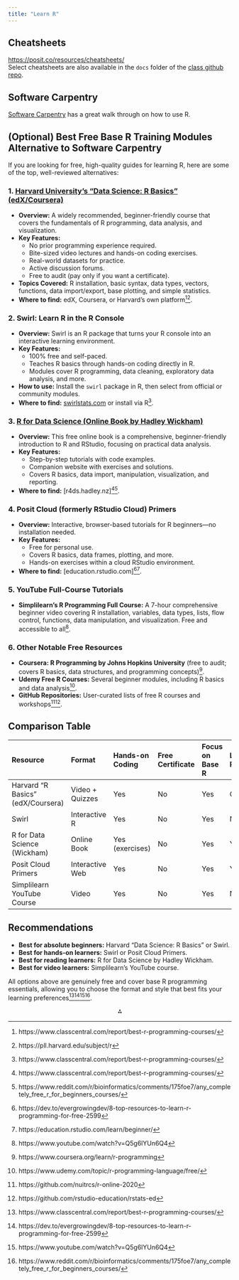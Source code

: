 ```yaml
---
title: "Learn R"
---
```

## Cheatsheets
<https://posit.co/resources/cheatsheets/>  
Select cheatsheets are also available in the `docs` folder of the [class github repo](https://github.com/evictionresearch/SOC-N100-Housing-Precarity/tree/main/docs/cheatsheets). 

## Software Carpentry

[Software Carpentry](https://swcarpentry.github.io/r-novice-inflammation/) has a great walk through on how to use R. 

## (Optional) Best Free Base R Training Modules Alternative to Software Carpentry

If you are looking for free, high-quality guides for learning R, here are some of the top, well-reviewed alternatives:
  
### 1. **[Harvard University’s “Data Science: R Basics” (edX/Coursera)](https://pll.harvard.edu/subject/r)**
  
- **Overview:** A widely recommended, beginner-friendly course that covers the fundamentals of R programming, data analysis, and visualization.
- **Key Features:**
  - No prior programming experience required.
  - Bite-sized video lectures and hands-on coding exercises.
  - Real-world datasets for practice.
  - Active discussion forums.
  - Free to audit (pay only if you want a certificate).
- **Topics Covered:** R installation, basic syntax, data types, vectors, functions, data import/export, base plotting, and simple statistics.
- **Where to find:** edX, Coursera, or Harvard’s own platform[^1_1][^1_2].


### 2. **Swirl: Learn R in the R Console**

- **Overview:** Swirl is an R package that turns your R console into an interactive learning environment.
- **Key Features:**
  - 100% free and self-paced.
  - Teaches R basics through hands-on coding directly in R.
  - Modules cover R programming, data cleaning, exploratory data analysis, and more.
- **How to use:** Install the `swirl` package in R, then select from official or community modules.
- **Where to find:** [swirlstats.com](https://swirlstats.com/) or install via R[^1_1].


### 3. **[R for Data Science (Online Book by Hadley Wickham)](https://r4ds.hadley.nz/)**

- **Overview:** This free online book is a comprehensive, beginner-friendly introduction to R and RStudio, focusing on practical data analysis.
- **Key Features:**
  - Step-by-step tutorials with code examples.
  - Companion website with exercises and solutions.
  - Covers R basics, data import, manipulation, visualization, and reporting.
- **Where to find:** [r4ds.hadley.nz][^1_1][^1_3].


### 4. **Posit Cloud (formerly RStudio Cloud) Primers**

- **Overview:** Interactive, browser-based tutorials for R beginners—no installation needed.
- **Key Features:**
  - Free for personal use.
  - Covers R basics, data frames, plotting, and more.
  - Hands-on exercises within a cloud RStudio environment.
- **Where to find:** [education.rstudio.com][^1_4][^1_5].


### 5. **YouTube Full-Course Tutorials**

- **Simplilearn’s R Programming Full Course:** A 7-hour comprehensive beginner video covering R installation, variables, data types, lists, flow control, functions, data manipulation, and visualization. Free and accessible to all[^1_6].


### 6. **Other Notable Free Resources**

- **Coursera: R Programming by Johns Hopkins University** (free to audit; covers R basics, data structures, and programming concepts)[^1_7].
- **Udemy Free R Courses:** Several beginner modules, including R basics and data analysis[^1_8].
- **GitHub Repositories:** User-curated lists of free R courses and workshops[^1_9][^1_10].


## Comparison Table

| Resource | Format | Hands-on Coding | Free Certificate | Focus on Base R | Link to RStudio |
  | :-- | :-- | :-- | :-- | :-- | :-- |
  | Harvard “R Basics” (edX/Coursera) | Video + Quizzes | Yes | No | Yes | Optional |
  | Swirl | Interactive R | Yes | No | Yes | No |
  | R for Data Science (Wickham) | Online Book | Yes (exercises) | No | Yes | Yes |
  | Posit Cloud Primers | Interactive Web | Yes | No | Yes | Yes |
  | Simplilearn YouTube Course | Video | Yes | No | Yes | No |
  
## Recommendations
  
- **Best for absolute beginners:** Harvard “Data Science: R Basics” or Swirl.
- **Best for hands-on learners:** Swirl or Posit Cloud Primers.
- **Best for reading learners:** R for Data Science by Hadley Wickham.
- **Best for video learners:** Simplilearn’s YouTube course.

All options above are genuinely free and cover base R programming essentials, allowing you to choose the format and style that best fits your learning preferences[^1_1][^1_4][^1_6][^1_3].

<div style="text-align: center">⁂</div>
  
[^1_1]: https://www.classcentral.com/report/best-r-programming-courses/
  
[^1_2]: https://pll.harvard.edu/subject/r

[^1_3]: https://www.reddit.com/r/bioinformatics/comments/175foe7/any_completely_free_r_for_beginners_courses/
  
[^1_4]: https://dev.to/evergrowingdev/8-top-resources-to-learn-r-programming-for-free-2599

[^1_5]: https://education.rstudio.com/learn/beginner/
  
[^1_6]: https://www.youtube.com/watch?v=Q5g6lYUn6Q4

[^1_7]: https://www.coursera.org/learn/r-programming

[^1_8]: https://www.udemy.com/topic/r-programming-language/free/
  
[^1_9]: https://github.com/nuitrcs/r-online-2020

[^1_10]: https://github.com/rstudio-education/rstats-ed

[^1_11]: https://www.mltut.com/best-free-r-programming-courses/
  
[^1_12]: https://www.reddit.com/r/RStudio/comments/vpkyyl/what_are_the_best_sources_to_learn_and_practice_r/
  
[^1_13]: https://www.codecademy.com/learn/learn-r

[^1_14]: https://gitconnected.com/learn/r

[^1_15]: https://www.datacamp.com/courses/free-introduction-to-r

[^1_16]: https://www.neonscience.org/resources/learning-hub/tutorials/resources-learn-r

[^1_17]: https://online.stanford.edu/courses/xfds112-r-programming-fundamentals

[^1_18]: https://eeob-biodata.github.io/BCB546X-R/
  
[^1_19]: https://researchguides.uoregon.edu/library_workshops/R_Library_Carpentry